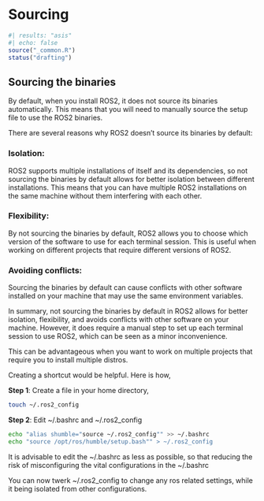 # Sourcing
```r
#| results: "asis"
#| echo: false
source("_common.R")
status("drafting")
```

## Sourcing the binaries
By default, when you install ROS2, it does not source its binaries automatically. This means that you will need to manually source the setup file to use the ROS2 binaries.

There are several reasons why ROS2 doesn't source its binaries by default:

###  Isolation:
 ROS2 supports multiple installations of itself and its dependencies, so not sourcing the binaries by default allows for better isolation between different installations. This means that you can have multiple ROS2 installations on the same machine without them interfering with each other.

### Flexibility:
By not sourcing the binaries by default, ROS2 allows you to choose which version of the software to use for each terminal session. This is useful when working on different projects that require different versions of ROS2.

### Avoiding conflicts:
Sourcing the binaries by default can cause conflicts with other software installed on your machine that may use the same environment variables.

In summary, not sourcing the binaries by default in ROS2 allows for better isolation, flexibility, and avoids conflicts with other software on your machine. However, it does require a manual step to set up each terminal session to use ROS2, which can be seen as a minor inconvenience.

:::{.callout-tip title="A workaround"}
This can be advantageous when you want to work on multiple projects that require you to install multiple distros.

Creating a shortcut would be helpful.
Here is how,

**Step 1**: Create a file in your home directory,
```.bash
touch ~/.ros2_config
```

**Step 2**: Edit ~/.bashrc and ~/.ros2_config
```.bash
echo "alias shumble="source ~/.ros2_config"" >> ~/.bashrc
echo "source /opt/ros/humble/setup.bash"" > ~/.ros2_config
```
It is advisable to edit the ~/.bashrc as less as possible, so that reducing the risk of misconfiguring the vital configurations in the ~/.bashrc 

You can now twerk ~/.ros2_config to change any ros related settings, while it being isolated from other configurations.
:::

